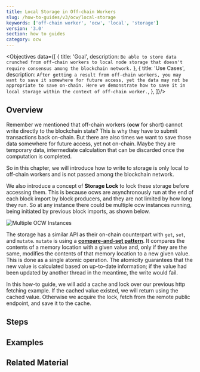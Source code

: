 ```yaml
---
title: Local Storage in Off-chain Workers
slug: /how-to-guides/v3/ocw/local-storage
keywords: ['off-chain worker', 'ocw', 'local', 'storage']
version: '3.0'
section: how to guides
category: ocw
---
```


<Objectives data={[
  {
    title: 'Goal',
    description: `Be able to store data crunched from off-chain workers to local node storage that
doesn't require consensus among the blockchain network.`
  },
  {
    title: 'Use Cases',
    description: `After getting a result from off-chain workers, you may want to save it somewhere
for future access, yet the data may not be appropriate to save on-chain. Here we demonstrate how
to save it in local storage within the context of off-chain worker.`,
  },
]}/>

## Overview

Remember we mentioned that off-chain workers (**ocw** for short) cannot write directly to the blockchain state? This is why they have to submit transactions back on-chain. But there are also times we want to save those data somewhere for future access, yet not on-chain. Maybe they are temporary data, intermediate calculation that can be discarded once the computation is completed.

So in this chapter, we will introduce how to write to storage is only local to off-chain workers and is not passed among the blockchain network.

We also introduce a concept of **Storage Lock** to lock these storage before accessing them. This is because ocws are asynchronously run at the end of each block import by block producers, and they are not limited by how long they run. So at any instance there could be multiple ocw instances running, being initiated by previous block imports, as shown below.

![Multiple OCW Instances](../../../../src/images/how-to-guides/ocw/local-storage/multiple-ocws.png)

The storage has a similar API as their on-chain counterpart with `get`, `set`, and `mutate`. `mutate` is using a [**compare-and-set pattern**](https://en.wikipedia.org/wiki/Compare-and-swap). It compares the contents of a memory location with a given value and, only if they are the same, modifies the contents of that memory location to a new given value. This is done as a single atomic operation. The atomicity guarantees that the new value is calculated based on up-to-date information; if the value had been updated by another thread in the meantime, the write would fail.

In this how-to guide, we will add a cache and lock over our previous http fetching example. If the cached value existed, we will return using the cached value. Otherwise we acquire the lock, fetch from the remote public endpoint, and save it to the cache.

## Steps



## Examples

## Related Material
